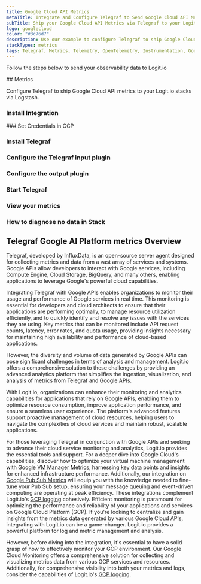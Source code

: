 ```yaml
---
title: Google Cloud API Metrics
metaTitle: Integrate and Configure Telegraf to Send Google Cloud API Metrics
subTitle: Ship your Google Cloud API Metrics via Telegraf to your Logit.io Stack
logo: googlecloud
color: "#3c76d7"
description: Use our example to configure Telegraf to ship Google Cloud API metrics to Logit.io. Configure Telegraf to send Google Cloud API metrics to Logstash or Elastic.
stackTypes: metrics
tags: Telegraf, Metrics, Telemetry, OpenTelemetry, Instrumentation, Google Cloud API, API Management, Cloud Computing, Api
---
```


Follow the steps below to send your observability data to Logit.io

<Steps>
  ## Metrics

  Configure Telegraf to ship Google Cloud API metrics to your Logit.io stacks via Logstash.
  
  ### Install Integration
  <InstallIntegration/>
  ### Set Credentials in GCP

  <SetGCPCredentials intro="Google Cloud API, a cornerstone of Google Cloud services, facilitates secure and efficient interaction between various cloud-based software components."/>
  
  ### Install Telegraf

  <InstallTelegraf />

  ### Configure the Telegraf input plugin

  <TelegrafStackDriverInput metric_type="serviceruntime.googleapis.com"/>

  ### Configure the output plugin

  <TelegrafOutputPlugin />

  ### Start Telegraf

  <StartTelegraf />

  ### View your metrics
  <LaunchStack stackType="metrics" source="Google_Cloud_API_Metrics_via_Telegraf" utmMedium="metrics" utmCampaign="telegraf-GoogleCloudAPI-metrics" />

  ### How to diagnose no data in Stack

  <DiagnoseNoData />
</Steps>

## Telegraf Google AI Platform metrics Overview

Telegraf, developed by InfluxData, is an open-source server agent designed for collecting metrics and data 
from a vast array of services and systems.  Google APIs allow developers to interact with Google services, 
including Compute Engine, Cloud Storage, BigQuery, and many others, enabling applications to leverage Google's 
powerful cloud capabilities.

Integrating Telegraf with Google APIs enables organizations to monitor their usage and performance of Google 
services in real time. This monitoring is essential for developers and cloud architects to ensure that their 
applications are performing optimally, to manage resource utilization efficiently, and to quickly identify 
and resolve any issues with the services they are using. Key metrics that can be monitored include API 
request counts, latency, error rates, and quota usage, providing insights necessary for maintaining high 
availability and performance of cloud-based applications.

However, the diversity and volume of data generated by Google APIs can pose significant challenges in terms 
of analysis and management. Logit.io offers a comprehensive solution to these challenges by providing an 
advanced analytics platform that simplifies the ingestion, visualization, and analysis of metrics from Telegraf and Google APIs.  

With Logit.io, organizations can enhance their monitoring and analytics capabilities for applications 
that rely on Google APIs, enabling them to optimize resource consumption, improve application performance, 
and ensure a seamless user experience. The platform's advanced features support proactive management of 
cloud resources, helping users to navigate the complexities of cloud services and maintain robust, scalable applications.

For those leveraging Telegraf in conjunction with Google APIs and seeking to advance their cloud service 
monitoring and analytics, Logit.io provides the essential tools and support. 
For a deeper dive into Google Cloud's capabilities, discover how to optimize your virtual machine 
management with [Google VM Manager Metrics](/integrations/infrastructure-metrics/google-cloud/vm-manager-telegraf-metrics), 
harnessing key data points and insights for enhanced infrastructure performance. Additionally, our integration on 
[Google Pub Sub Metrics](/integrations/infrastructure-metrics/google-cloud/pubsub-telegraf-metrics) will equip you 
with the knowledge needed to fine-tune your Pub Sub setup, ensuring your message queuing and event-driven computing 
are operating at peak efficiency. These integrations complement Logit.io's [GCP logging](https://logit.io/solutions/gcp-logging/) cohesively.
Efficient monitoring is paramount for optimizing the performance and reliability of your applications 
and services on Google Cloud Platform (GCP). If you're looking to centralize and gain insights from 
the metrics data generated by various Google Cloud APIs, integrating with Logit.io can be a game-changer. 
Logit.io provides a powerful platform for log and metric management and analysis. 

However, before diving into the integration, it's essential to have a solid grasp of how to effectively monitor 
your GCP environment. Our Google Cloud Monitoring offers a comprehensive solution for collecting and visualizing 
metrics data from various GCP services and resources. Additionally, for comprehensive visibility into both your 
metrics and logs, consider the capabilities of Logit.io's [GCP logging](https://logit.io/solutions/gcp-logging/).